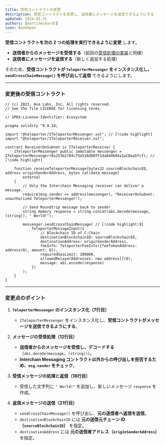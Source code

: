 ```yaml
---
title: 受信コントラクトの変更
description: 受信コントラクトを変更し、送信者にメッセージを返信できるようにする
updated: 2024-05-31  
authors: [martineckardt]  
icon: BookOpen  
---
```


**受信コントラクトを次の 2 つの処理を実行できるように変更** します。  

- **送信者からのメッセージを受信する**（前回の[受信処理の実装](/course/interchain-messaging/04-icm-basics/05-receiving-a-message)と同様）  
- **送信者にメッセージを返信する**（新しく追加する処理）  

そのため、**受信コントラクトが `TeleporterMessenger` をインスタンス化し、`sendCrossChainMessage()` を呼び出して返信** できるようにします。  

---

### **変更後の受信コントラクト**

```solidity title="contracts/interchain-messaging/send-roundtrip/receiverOnSubnet.sol"
// (c) 2023, Ava Labs, Inc. All rights reserved.
// See the file LICENSE for licensing terms.

// SPDX-License-Identifier: Ecosystem

pragma solidity ^0.8.18;

import "@teleporter/ITeleporterMessenger.sol"; // [!code highlight]
import "@teleporter/ITeleporterReceiver.sol";

contract ReceiverOnSubnet is ITeleporterReceiver {
    ITeleporterMessenger public immutable messenger = ITeleporterMessenger(0x253b2784c75e510dD0fF1da844684a1aC0aa5fcf); // [!code highlight]

    function receiveTeleporterMessage(bytes32 sourceBlockchainID, address originSenderAddress, bytes calldata message)
        external
    {
        // Only the Interchain Messaging receiver can deliver a message.
        require(msg.sender == address(messenger), "ReceiverOnSubnet: unauthorized TeleporterMessenger");

        // Send Roundtrip message back to sender
        string memory response = string.concat(abi.decode(message, (string)), " World!");

        messenger.sendCrossChainMessage( // [!code highlight:9]
            TeleporterMessageInput({
                // Blockchain ID of C-Chain
                destinationBlockchainID: sourceBlockchainID,
                destinationAddress: originSenderAddress,
                feeInfo: TeleporterFeeInfo({feeTokenAddress: address(0), amount: 0}),
                requiredGasLimit: 100000,
                allowedRelayerAddresses: new address[](0),
                message: abi.encode(response)
            })
        );
    }
}
```

---

### **変更点のポイント**

1. **`TeleporterMessenger` のインスタンス化（7行目）**  
   - `ITeleporterMessenger` をインスタンス化し、**受信コントラクトがメッセージを送信できるようにする**。  

2. **メッセージの受信処理（12行目）**  
   - **送信者からのメッセージを受信し、デコードする**（`abi.decode(message, (string))`）。  
   - **Interchain Messaging コントラクト以外からの呼び出しを拒否するため、`msg.sender` をチェック**。  

3. **受信メッセージの処理と返信（18行目）**  
   - 受信した文字列に `" World!"` を追加し、新しいメッセージ `response` を作成。  

4. **返信メッセージの送信（21行目）**  
   - `sendCrossChainMessage()` を呼び出し、**元の送信者へ返信を送信**。  
   - `destinationBlockchainID` には **元の送信元チェーン ID（`sourceBlockchainID`）** を指定。  
   - `destinationAddress` には **元の送信者アドレス（`originSenderAddress`）** を指定。